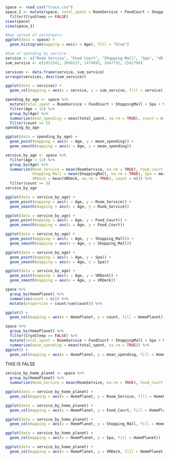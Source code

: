 ```{R}
space <- read_csv("train.csv")
space_1 <- mutate(space, total_spent = RoomService + FoodCourt + ShoppingMall + Spa + VRDeck) %>%
  filter(CryoSleep == FALSE)
view(space)
view(space_1)
```
```{R}
#Age spread of passengers
ggplot(data = space) +
  geom_histogram(mapping = aes(x = Age), fill = "blue")
```

```{R}
#Sum of spending by service
service <- c("Room Service", "Food Court", "Shopping Mall", "Spa", "VR Deck")
sum_service <- c(1912541, 3898237, 1474092, 2647791, 2592790)

services <- data.frame(service, sum_service)
arrange(services, desc(sum_service))

ggplot(data = services) +
  geom_col(mapping = aes(x = service, y = sum_service, fill = service))
```

```{R}
spending_by_age <- space %>%
  mutate(total_spent = RoomService + FoodCourt + ShoppingMall + Spa + VRDeck) %>%
  filter(Age > 12) %>%
  group_by(Age) %>%
  summarize(mean_spending = mean(total_spent, na.rm = TRUE), count = n()) %>%
  filter(count >= 5)
spending_by_age
```
```{R}
ggplot(data = spending_by_age) +
  geom_point(mapping = aes(x = Age, y = mean_spending)) +
  geom_smooth(mapping = aes(x = Age, y = mean_spending))
```


```{R}
service_by_age <- space %>%
  filter(Age > 12) %>%
  group_by(Age) %>%
  summarize(Room_Service = mean(RoomService, na.rm = TRUE), Food_Court = mean(FoodCourt, na.rm = TRUE), 
            Shopping_Mall = mean(ShoppingMall, na.rm = TRUE), Spa = mean(Spa, na.rm = TRUE), 
            VRDeck = mean(VRDeck, na.rm = TRUE), count = n()) %>%
  filter(count >= 5)
service_by_age
```

```{R}
ggplot(data = service_by_age) +
  geom_point(mapping = aes(x = Age, y = Room_Service)) +
  geom_smooth(mapping = aes(x = Age, y = Room_Service))
```

```{R}
ggplot(data = service_by_age) +
  geom_point(mapping = aes(x = Age, y = Food_Court)) +
  geom_smooth(mapping = aes(x = Age, y = Food_Court))
```

```{R}
ggplot(data = service_by_age) +
  geom_point(mapping = aes(x = Age, y = Shopping_Mall)) +
  geom_smooth(mapping = aes(x = Age, y = Shopping_Mall))
```

```{R}
ggplot(data = service_by_age) +
  geom_point(mapping = aes(x = Age, y = Spa)) +
  geom_smooth(mapping = aes(x = Age, y = Spa))
```

```{R}
ggplot(data = service_by_age) +
  geom_point(mapping = aes(x = Age, y = VRDeck)) +
  geom_smooth(mapping = aes(x = Age, y = VRDeck))
```

```{R}
space %>%
  group_by(HomePlanet) %>%
  summarise(count = n()) %>%
  mutate(proportion = count/sum(count)) %>%

ggplot() +
  geom_col(mapping = aes(x = HomePlanet, y = count, fill = HomePlanet))
```


```{R}
space %>%
  group_by(HomePlanet) %>%
  filter(CryoSleep == FALSE) %>%
  mutate(total_spent = RoomService + FoodCourt + ShoppingMall + Spa + VRDeck) %>%
  summarize(mean_spending = mean(total_spent, na.rm = TRUE)) %>%
ggplot() +
  geom_col(mapping = aes(x = HomePlanet, y = mean_spending, fill = HomePlanet))
```


THIS IS FALSE
```{R}
service_by_home_planet <- space %>%
  group_by(HomePlanet) %>%
  summarize(Room_Service = mean(RoomService, na.rm = TRUE), Food_Court = mean(FoodCourt, na.rm = TRUE), Shopping_Mall = mean(ShoppingMall, na.rm = TRUE), Spa = mean(Spa, na.rm = TRUE), VRDeck = mean(VRDeck, na.rm = TRUE))
```

```{R}
ggplot(data = service_by_home_planet) +
  geom_col(mapping = aes(x = HomePlanet, y = Room_Service, fill = HomePlanet))
```

```{R}
ggplot(data = service_by_home_planet) +
  geom_col(mapping = aes(x = HomePlanet, y = Food_Court, fill = HomePlanet))
```

```{R}
ggplot(data = service_by_home_planet) +
  geom_col(mapping = aes(x = HomePlanet, y = Shopping_Mall, fill = HomePlanet))
```

```{R}
ggplot(data = service_by_home_planet) +
  geom_col(mapping = aes(x = HomePlanet, y = Spa, fill = HomePlanet))
```

```{R}
ggplot(data = service_by_home_planet) +
  geom_col(mapping = aes(x = HomePlanet, y = VRDeck, fill = HomePlanet))
```





